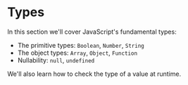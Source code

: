 # Types

In this section we'll cover JavaScript's fundamental types:

- The primitive types: `Boolean`, `Number`, `String`
- The object types: `Array`, `Object`, `Function`
- Nullability: `null`, `undefined`

We'll also learn how to check the type of a value at runtime.